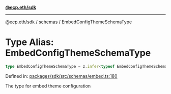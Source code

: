 [**@ecp.eth/sdk**](../../index.mdx)

***

[@ecp.eth/sdk](/sdk-reference/index.mdx) / [schemas](/sdk-reference/schemas/index.mdx) / EmbedConfigThemeSchemaType

# Type Alias: EmbedConfigThemeSchemaType

```ts
type EmbedConfigThemeSchemaType = z.infer<typeof EmbedConfigThemeSchema>;
```

Defined in: [packages/sdk/src/schemas/embed.ts:180](https://github.com/ecp-eth/comments-monorepo/blob/main/packages/sdk/src/schemas/embed.ts#L180)

The type for embed theme configuration

